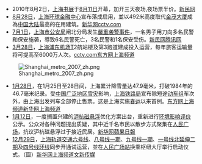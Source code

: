 *2010年8月2日，[[上海书展|上海书展]]于[[8月11日|8月11日]]开幕，加开三天夜场,夜场票半价。[http://sh.xinmin.cn/minsheng/2010/08/02/6074162.html 新民网]
*[[8月28日|8月28日]]，[[上海环球金融中心|上海环球金融中心]]宣布落成启用，並以492米高度取代[[金茂大厦|金茂大厦]]成為[[中国大陆|中国大陆]]最高的在用建筑。[http://news.xinhuanet.com/society/2008-08/28/content_9725422.htm 新华网][http://www.cctv.com/program/jjxxlb/20080828/105684.shtml cctv.com]
*[[7月1日|7月1日]]，[[上海市公安局|上海市公安局]]闸北分局发生[[闸北公安分局袭警案|嚴重袭警事件]]，一名男子用刀向多名民警和保安施袭，導致6名民警死亡，3名民警和1名保安受伤。[http://sh.xinmin.cn/shehui/2008/07/01/1215945.html 新民网][http://news.qq.com/a/20080701/003441.htm 腾讯网]
*[[3月28日|3月28日]]，[[上海浦东机场|上海浦东机场]]T2航站楼及第3跑道建成投入运营，每年旅客运输量将可提高至6000万人次。[http://news.cctv.com/china/20080326/102589.shtml cctv.com][http://sh.eastday.com/qtmt/20080326/u1a414656.html 东方网上海频道]
[[File:Shanghai_metro_2007_zh.png|right]]
*[[1月28日|1月28日]]，在1月25日至28日间，上海累计降雪量达47.9毫米，打破1984年的46.7毫米纪录。受[[2008年中国雪灾|中国广泛地区雪灾]]影响，[[上海铁路局|上海铁路局]]宣布除短途[[和谐号|动车组]]车次外，由上海出发列车全部停止售票。这是上海实施[[春运|春运]]以来首例。[http://dfdaily.eastday.com/d/20080129/u1a397162.html 东方网上海频道][http://www.sh.xinhuanet.com/2008-01/29/content_12344065.htm 新华网上海频道]
*[[1月12日|1月12日]]，一度搁置兴建的[[沪杭磁悬浮|沪杭磁悬浮]]优化方案出台，重新进行[[环境影响评价|环境影响评价]]公示。公众对各种问题提出质疑，其中近千名市民以散步方式聚集在[[上海人民广场|人民广场]]，抗议沪杭磁悬浮过于接近民居。[http://news.xinhuanet.com/fortune/2008-01/14/content_7415776.htm 新华网][http://appledaily.atnext.com/template/apple/art_main.cfm?iss_id=20080113&sec_id=15335&subsec_id=15336&art_id=10637573 蘋果<nowiki></nowiki>日報<!--2008年1月13日A20版-->]
*[[12月29日|12月29日]]，[[上海轨道交通|上海轨道交通]][[上海轨道交通六号线|六号线]]、[[上海轨道交通八号线|八号线一期]]、[[上海轨道交通九号线|九号线一期]]、[[上海轨道交通一号线|一号线北延伸二期]]及[[上海轨道交通四号线|四号线环线]]同步开通试运营，並在[[人民广场站_(上海市)|人民广场站]]换乘枢纽大厅举行启动仪式。（圖）[http://www.sh.xinhuanet.com/2007-12/29/content_12081445.htm 新华网上海频道][http://topic.news365.com.cn/jjstxg_4090/200712/t20071229_1704771.htm 文新传媒]